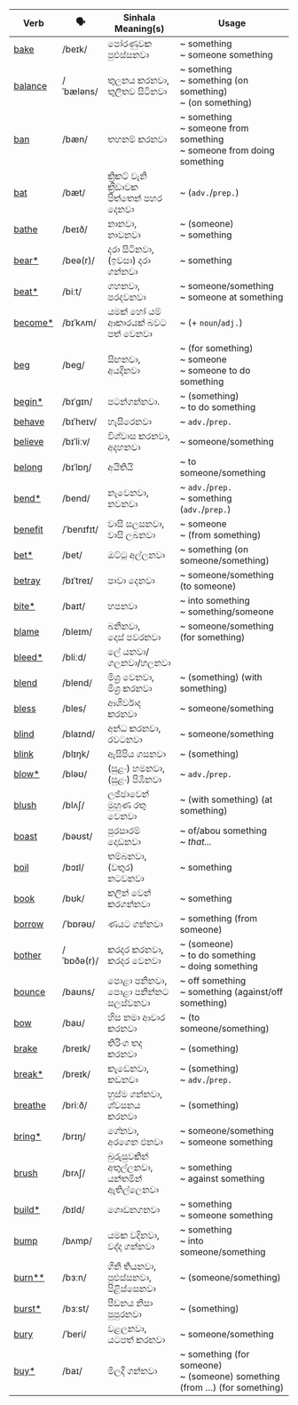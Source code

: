 | Verb                                                      | 🗣️         | Sinhala Meaning(s)                             | Usage                                                                        |
| --------------------------------------------------------- | ---------- | ---------------------------------------------- | ---------------------------------------------------------------------------- |
| <a href="/essential-verbs/b/examples#bake">bake</a>       | /beɪk/     | පෝරණුවක පුළුස්සනවා                             | ~ something<br/>~ someone something                                          |
| <a href="/essential-verbs/b/examples#balance">balance</a> | /ˈbæləns/  | තුලනය කරනවා,<br/>තුලිතව සිටිනවා                | ~ something<br/>~ something (on something)<br/>~ (on something)              |
| <a href="/essential-verbs/b/examples#ban">ban</a>         | /bæn/      | තහනම් කරනවා                                    | ~ something<br/>~ someone from something<br/>~ someone from doing something  |
| <a href="/essential-verbs/b/examples#bat">bat</a>         | /bæt/      | ක්‍රිකට් වැනි ක්‍රීඩාවක පිත්තෙන් පහර දෙනවා     | ~ (`adv.`/`prep.`)                                                           |
| <a href="/essential-verbs/b/examples#bathe">bathe</a>     | /beɪð/     | නානවා,<br/>නාවනවා                              | ~ (someone)<br/>~ something                                                  |
| <a href="/essential-verbs/b/examples#bear">bear\*</a>     | /beə(r)/   | දරා සිටිනවා,<br/>(ඉවසා) දරා ගන්නවා             | ~ something                                                                  |
| <a href="/essential-verbs/b/examples#beat">beat\*</a>     | /biːt/     | ගහනවා,<br/>පරදවනවා                             | ~ someone/something<br/>~ someone at something                               |
| <a href="/essential-verbs/b/examples#become">become\*</a> | /bɪˈkʌm/   | යමක් හෝ යම් ආකාරයක් බවට පත් වෙනවා              | ~ (+ `noun`/`adj.`)                                                          |
| <a href="/essential-verbs/b/examples#beg">beg</a>         | /beɡ/      | සිඟනවා,<br/>අයදිනවා                            | ~ (for something)<br/>~ someone<br/>~ someone to do something                |
| <a href="/essential-verbs/b/examples#begin">begin\*</a>   | /bɪˈɡɪn/   | පටන්ගන්නවා.                                    | ~ (something)<br/>~ to do something                                          |
| <a href="/essential-verbs/b/examples#behave">behave</a>   | /bɪˈheɪv/  | හැසිරෙනවා                                      | ~ `adv.`/`prep.`                                                             |
| <a href="/essential-verbs/b/examples#believe">believe</a> | /bɪˈliːv/  | විශ්වාස කරනවා,<br/>අදහනවා                      | ~ someone/something                                                          |
| <a href="/essential-verbs/b/examples#belong">belong</a>   | /bɪˈlɒŋ/   | අයිතියි                                        | ~ to someone/something                                                       |
| <a href="/essential-verbs/b/examples#bend">bend\*</a>     | /bend/     | නැවෙනවා,<br/>නවනවා                             | ~ `adv.`/`prep.`<br/>~ something (`adv.`/`prep.`)                            |
| <a href="/essential-verbs/b/examples#benefit">benefit</a> | /ˈbenɪfɪt/ | වාසි සලසනවා,<br/>වාසි ලබනවා                    | ~ someone<br/>~ (from something)                                             |
| <a href="/essential-verbs/b/examples#bet">bet\*</a>       | /bet/      | ඔට්ටු අල්ලනවා                                  | ~ something (on someone/something)                                           |
| <a href="/essential-verbs/b/examples#betray">betray</a>   | /bɪˈtreɪ/  | පාවා දෙනවා                                     | ~ someone/something (to someone)                                             |
| <a href="/essential-verbs/b/examples#bite">bite\*</a>     | /baɪt/     | හපනවා                                          | ~ into something<br/>~ something/someone                                     |
| <a href="/essential-verbs/b/examples#blame">blame</a>     | /bleɪm/    | බනිනවා,<br/>දොස් පවරනවා                        | ~ someone/something (for something)                                          |
| <a href="/essential-verbs/b/examples#bleed">bleed\*</a>   | /bliːd/    | ලේ යනවා/ගලනවා/හලනවා                            |                                                                              |
| <a href="/essential-verbs/b/examples#blend">blend</a>     | /blend/    | මිශ්‍ර වෙනවා,<br/>මිශ්‍ර කරනවා                 | ~ (something) (with something)                                               |
| <a href="/essential-verbs/b/examples#bless">bless</a>     | /bles/     | ආශිර්වාද කරනවා                                 | ~ someone/something                                                          |
| <a href="/essential-verbs/b/examples#blind">blind</a>     | /blaɪnd/   | අන්ධ කරනවා,<br/>රවටනවා                         | ~ someone/something                                                          |
| <a href="/essential-verbs/b/examples#blink">blink</a>     | /blɪŋk/    | ඇසිපිය ගසනවා                                   | ~ (something)                                                                |
| <a href="/essential-verbs/b/examples#blow">blow\*</a>     | /bləʊ/     | (සුළං) හමනවා,<br/>(සුළං) පිඹිනවා               | ~ `adv.`/`prep.`                                                             |
| <a href="/essential-verbs/b/examples#blush">blush</a>     | /blʌʃ/     | ලජ්ජාවෙන් මුහුණ රතු වෙනවා                      | ~ (with something) (at something)                                            |
| <a href="/essential-verbs/b/examples#boast">boast</a>     | /bəʊst/    | පුරසාරම් දොඩනවා                                | ~ of/abou something<br/>~ _that..._                                          |
| <a href="/essential-verbs/b/examples#boil">boil</a>       | /bɔɪl/     | තම්බනවා,<br/>(වතුර) නටවනවා                     | ~ something                                                                  |
| <a href="/essential-verbs/b/examples#book">book</a>       | /bʊk/      | කලින් වෙන් කරගන්නවා                            | ~ something                                                                  |
| <a href="/essential-verbs/b/examples#borrow">borrow</a>   | /ˈbɒrəʊ/   | ණයට ගන්නවා                                     | ~ something (from someone)                                                   |
| <a href="/essential-verbs/b/examples#bother">bother</a>   | /ˈbɒðə(r)/ | කරදර කරනවා,<br/>කරදර වෙනවා                     | ~ (someone)<br/>~ to do something<br/>~ doing something                      |
| <a href="/essential-verbs/b/examples#bounce">bounce</a>   | /baʊns/    | පොළා පනිනවා,<br/>පොළා පනින්නට සලස්වනවා         | ~ off something<br/>~ something (against/off something)                      |
| <a href="/essential-verbs/b/examples#bow">bow</a>         | /baʊ/      | හිස නමා ආචාර කරනවා                             | ~ (to someone/something)                                                     |
| <a href="/essential-verbs/b/examples#brake">brake</a>     | /breɪk/    | තිරිංග තද කරනවා                                | ~ (something)                                                                |
| <a href="/essential-verbs/b/examples#break">break\*</a>   | /breɪk/    | කැඩෙනවා,<br/>කඩනවා                             | ~ (something)<br/>~ `adv.`/`prep.`                                           |
| <a href="/essential-verbs/b/examples#breathe">breathe</a> | /briːð/    | හුස්ම ගන්නවා,<br/>ශ්වසනය කරනවා                 | ~ (something)                                                                |
| <a href="/essential-verbs/b/examples#bring">bring\*</a>   | /brɪŋ/     | ගේනවා,<br/>අරගෙන එනවා                          | ~ someone/something<br/>~ someone something                                  |
| <a href="/essential-verbs/b/examples#brush">brush</a>     | /brʌʃ/     | බුරුසුවකින් අතුල්ලනවා,<br/>යන්තමින් ඇතිල්ලෙනවා | ~ something<br/>~ against something                                          |
| <a href="/essential-verbs/b/examples#build">build\*</a>   | /bɪld/     | ගොඩනගනවා                                       | ~ something<br/>~ someone something                                          |
| <a href="/essential-verbs/b/examples#bump">bump</a>       | /bʌmp/     | යමක වදිනවා,<br/>වද්ද ගන්නවා                    | ~ something<br/>~ into someone/something                                     |
| <a href="/essential-verbs/b/examples#burn">burn\*\*</a>   | /bɜːn/     | ගිනි තියනවා,<br/>පුළුස්සනවා,<br/>පිළිස්සෙනවා   | ~ (someone/something)                                                        |
| <a href="/essential-verbs/b/examples#burst">burst\*</a>   | /bɜːst/    | පීඩනය නිසා පුපුරනවා                            | ~ (something)                                                                |
| <a href="/essential-verbs/b/examples#bury">bury</a>       | /ˈberi/    | වළලනවා,<br/>යටපත් කරනවා                        | ~ someone/something                                                          |
| <a href="/essential-verbs/b/examples#buy">buy\*</a>       | /baɪ/      | මිලදී ගන්නවා                                   | ~ something (for someone)<br/>~ (someone) something (from …) (for something) |
